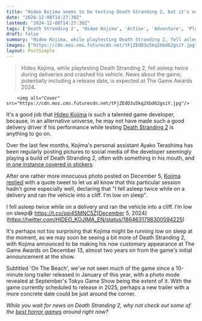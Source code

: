 ```yaml
---
title: "Hideo Kojima seems to be testing Death Stranding 2, but it's not going well: 'I fell asleep twice while on a delivery and ran the vehicle into a cliff'"
date: "2024-12-08T14:27:30Z"
lastmod: "2024-12-08T14:27:30Z"
tags: ['Death Stranding 2', 'Hideo Kojima', 'Action', 'Adventure', 'PlayStation', 'PC', 'The Game Awards']
draft: false
summary: "Hideo Kojima, while playtesting Death Stranding 2, fell asleep twice during deliveries and crashed his vehicle.  News about the game, potentially including a release date, is expected at The Game Awards 2024."
images: ["https://cdn.mos.cms.futurecdn.net/tFjZEdD3u5kq2Xbd62gsiY.jpg"]
layout: PostSimple
---
```

> Hideo Kojima, while playtesting Death Stranding 2, fell asleep twice during deliveries and crashed his vehicle.  News about the game, potentially including a release date, is expected at The Game Awards 2024.


        <img alt="Cover" src="https://cdn.mos.cms.futurecdn.net/tFjZEdD3u5kq2Xbd62gsiY.jpg"/>
        
It's a good job that [Hideo Kojima](https://www.gamesradar.com/tag/hideo-kojima/) is such a talented game developer, because, in an alternative universe, he may not have made such a good delivery driver if his performance while testing [Death Stranding 2](https://www.gamesradar.com/death-stranding-2-guide/) is anything to go on.

Over the last few months, Kojima's personal assistant Ayako Terashima has been regularly posting pictures to social media of the developer seemingly playing a build of Death Stranding 2, often with something in his mouth, and [in one instance covered in stickers](https://x.com/Kaizerkunkun/status/1864210489598988808). 

After one rather more innocuous photo posted on December 5, [Kojima replied](https://x.com/HIDEO_KOJIMA_EN/status/1864631798300594225) with a quote tweet to let us all know that this particular session hadn't gone especially well, declaring that "I fell asleep twice while on a delivery and ran the vehicle into a cliff. I'm low on sleep".

I fell asleep twice while on a delivery and ran the vehicle into a cliff. I’m low on sleep😅 https://t.co/spi4SMNC5Z[December 5, 2024](https://twitter.com/HIDEO_KOJIMA_EN/status/1864631798300594225)

It's perhaps not too surprising that Kojima might be running low on sleep at the moment, as we may soon be seeing a bit more of Death Stranding 2, with Kojima announced to be making his now customary appearance at The Game Awards on December 13, almost two years on from the game's initial announcement at the show. 

Subtitled 'On The Beach', we've not seen much of the game since a 10-minute long trailer released in January of this year, with a photo mode revealed at September's Tokyo Game Show being the extent of it. With the game currently scheduled to release in 2025, perhaps a new trailer with a more concrete date could be just around the corner.

*While you wait for news on Death Stranding 2, why not check out some of the *[<em>best horror games</em>](https://www.gamesradar.com/best-horror-games/)* around right now?*
        